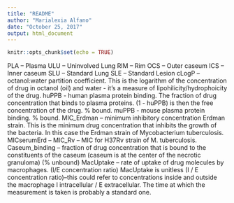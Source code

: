 ```yaml
---
title: "README"
author: "Marialexia Alfano"
date: "October 25, 2017"
output: html_document
---
```


```r
knitr::opts_chunk$set(echo = TRUE)
```

PLA – Plasma
ULU – Uninvolved Lung
RIM – Rim
OCS – Outer caseum
ICS – Inner caseum
SLU – Standard Lung
SLE – Standard Lesion
cLogP – octanol:water partition coefficient. This is the logarithm of the concentration of drug in octanol (oil) and water - it's a measure of lipohilicity/hydrophoicity of the drug.
huPPB - human plasma protein binding. The fraction of drug concentration that binds to plasma proteins. (1 - huPPB) is then the free concentration of the drug. % bound.
muPPB - mouse plasma protein binding. % bound. 
MIC_Erdman – minimum inhibitory concentration Erdman strain. This is the minimum drug concentration that inhibits the growth of the bacteria. In this case the Erdman strain of Mycobacterium tuberculosis.
MICserumErd – 
MIC_Rv – MIC for H37Rv strain of M. tuberculosis.
Caseum_binding – fraction of drug concentration that is bound to the constituents of the caseum (caseum is at the center of the necrotic granuloma) (% unbound)
MacUptake – rate of uptake of drug molecules by macrophages. (I/E concentration ratio)
MacUptake is unitless (I / E concentration ratio)--this could refer to concentrations inside and outside the macrophage I intracellular / E extracellular. The time at which the measurement is taken is probably a standard one.
